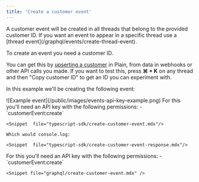```yaml
---
title: 'Create a customer event'
---
```


<Info>
  A customer event will be created in all threads that belong to the provided customer ID. If you
  want an event to appear in a specific thread use a [thread
  event](/graphql/events/create-thread-event).
</Info>

To create an event you need a customer ID.

You can get this by [upserting a customer](/graphql/customers/upsert) in Plain, from data in webhooks or other API calls you made. If you want to test this, press **⌘ + K** on any thread and then "Copy customer ID" to get an ID you can experiment with.

In this example we'll be creating the following event:

<Frame>![Example event](/public/images/events-api-key-example.png)</Frame>

<Tabs>
  <Tab title="Typescript SDK">
    For this you'll need an API key with the following permissions:
    - `customerEvent:create`

    <Snippet  file="typescript-sdk/create-customer-event.mdx"/>

    Which would console.log:

    <Snippet  file="typescript-sdk/create-customer-event-response.mdx"/>

  </Tab>
  
  <Tab title="GraphQL">
    For this you'll need an API key with the following permissions:
    - `customerEvent:create`

    <Snippet file="graphql/create-customer-event.mdx" />

  </Tab>
</Tabs>
